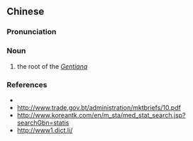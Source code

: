 {{also|龙胆草}}
==Chinese==
{{zh-forms|s=龙胆草}}

===Pronunciation===
{{zh-pron
|m=lóngdǎncǎo
|mn=lêng-táⁿ-chháu/lêng-tám-chháu
|cat=n
}}

===Noun===
{{zh-noun}}

# the root of the ''[[Gentiana]]'' {{gloss|an [[herb]] used in [[traditional Chinese medicine]] to reduce heat, to treat symptoms of hypertension, gastritis, conjunctivitis and malaria}}

===References===
* {{pedialite|lang=zh}}
* http://www.trade.gov.bt/administration/mktbriefs/10.pdf
* http://www.koreantk.com/en/m_sta/med_stat_search.jsp?searchGbn=statis
* http://www1.dict.li/